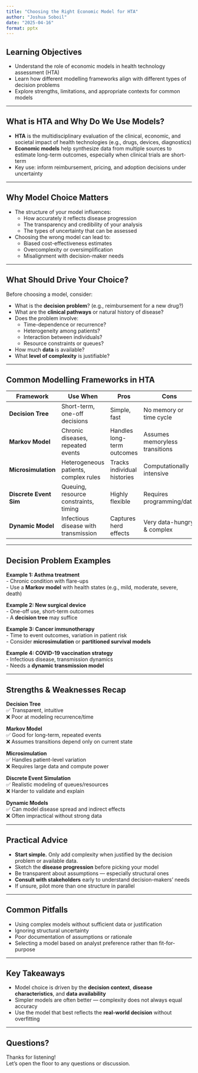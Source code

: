 ```yaml
---
title: "Choosing the Right Economic Model for HTA"
author: "Joshua Soboil"
date: "2025-04-16"
format: pptx
---
```


## Learning Objectives

- Understand the role of economic models in health technology assessment (HTA)
- Learn how different modelling frameworks align with different types of decision problems
- Explore strengths, limitations, and appropriate contexts for common models

---

## What is HTA and Why Do We Use Models?

- **HTA** is the multidisciplinary evaluation of the clinical, economic, and societal impact of health technologies (e.g., drugs, devices, diagnostics)
- **Economic models** help synthesize data from multiple sources to estimate long-term outcomes, especially when clinical trials are short-term
- Key use: inform reimbursement, pricing, and adoption decisions under uncertainty

---

## Why Model Choice Matters

- The structure of your model influences:
  - How accurately it reflects disease progression
  - The transparency and credibility of your analysis
  - The types of uncertainty that can be assessed
- Choosing the wrong model can lead to:
  - Biased cost-effectiveness estimates
  - Overcomplexity or oversimplification
  - Misalignment with decision-maker needs

---

## What Should Drive Your Choice?

Before choosing a model, consider:

- What is the **decision problem**? (e.g., reimbursement for a new drug?)
- What are the **clinical pathways** or natural history of disease?
- Does the problem involve:
  - Time-dependence or recurrence?
  - Heterogeneity among patients?
  - Interaction between individuals?
  - Resource constraints or queues?
- How much **data** is available?
- What **level of complexity** is justifiable?

---

## Common Modelling Frameworks in HTA

| Framework              | Use When                                  | Pros                         | Cons                           |
|------------------------|--------------------------------------------|------------------------------|---------------------------------|
| **Decision Tree**      | Short-term, one-off decisions              | Simple, fast                 | No memory or time cycle        |
| **Markov Model**       | Chronic diseases, repeated events          | Handles long-term outcomes   | Assumes memoryless transitions |
| **Microsimulation**    | Heterogeneous patients, complex rules      | Tracks individual histories  | Computationally intensive      |
| **Discrete Event Sim** | Queuing, resource constraints, timing      | Highly flexible              | Requires programming/data       |
| **Dynamic Model**      | Infectious disease with transmission       | Captures herd effects        | Very data-hungry & complex      |

---

## Decision Problem Examples

**Example 1: Asthma treatment**  
- Chronic condition with flare-ups  
- Use a **Markov model** with health states (e.g., mild, moderate, severe, death)

**Example 2: New surgical device**  
- One-off use, short-term outcomes  
- A **decision tree** may suffice

**Example 3: Cancer immunotherapy**  
- Time to event outcomes, variation in patient risk  
- Consider **microsimulation** or **partitioned survival models**

**Example 4: COVID-19 vaccination strategy**  
- Infectious disease, transmission dynamics  
- Needs a **dynamic transmission model**

---

## Strengths & Weaknesses Recap

**Decision Tree**  
✅ Transparent, intuitive  
❌ Poor at modeling recurrence/time

**Markov Model**  
✅ Good for long-term, repeated events  
❌ Assumes transitions depend only on current state

**Microsimulation**  
✅ Handles patient-level variation  
❌ Requires large data and compute power

**Discrete Event Simulation**  
✅ Realistic modeling of queues/resources  
❌ Harder to validate and explain

**Dynamic Models**  
✅ Can model disease spread and indirect effects  
❌ Often impractical without strong data

---

## Practical Advice

- **Start simple.** Only add complexity when justified by the decision problem or available data.
- Sketch the **disease progression** before picking your model
- Be transparent about assumptions — especially structural ones
- **Consult with stakeholders** early to understand decision-makers’ needs
- If unsure, pilot more than one structure in parallel

---

## Common Pitfalls

- Using complex models without sufficient data or justification
- Ignoring structural uncertainty
- Poor documentation of assumptions or rationale
- Selecting a model based on analyst preference rather than fit-for-purpose

---

## Key Takeaways

- Model choice is driven by the **decision context**, **disease characteristics**, and **data availability**
- Simpler models are often better — complexity does not always equal accuracy
- Use the model that best reflects the **real-world decision** without overfitting

---

## Questions?

Thanks for listening!  
Let’s open the floor to any questions or discussion.

